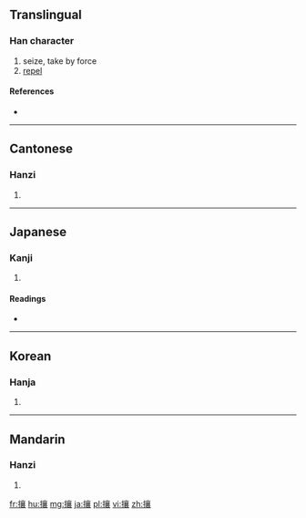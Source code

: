 ==Translingual==

===Han character===
{{Han char|rn=64|rad=手|as=17|sn=20|four=5003<sub>2</sub>|canj=手卜口女 (QYRV)}}

# seize, take by force
# [[repel]]

====References====
* {{Han ref|kx=0463.110|dkj=12989|dj=0812.170|hdz=31985.020|uh=6518|ud=25880|bh=C463|bd=50275}}

----

==Cantonese==

===Hanzi===
{{yue-hanzi|jyut=|y=yeung4, yeung5}}

# {{defn|Cantonese|sort=手17}}

----

==Japanese==

===Kanji===
{{ja-kanji|grade=|rs=手17}}

# {{defn|Japanese|sort=手17}}

====Readings====
* {{ja-readings|on=[[じょう]] (jō)|kun=[[はらう]] (harau), [[ぬすむ]] (nusumu)}}

----

==Korean==

===Hanja===
{{ko-hanja|hangeul=양|eumhun=|rv=yang|mr=yang|y=yang}}

# {{defn|Korean|sort=手17}}

----

==Mandarin==

===Hanzi===
{{cmn-hanzi|pin=[[ráng]] ([[rang2]]), [[rǎng]] ([[rang3]]), [[ràng]] ([[rang4]])|wg=jang<sup>2</sup>}}

# {{defn|Mandarin|sort=手17}}

[[fr:攘]]
[[hu:攘]]
[[mg:攘]]
[[ja:攘]]
[[pl:攘]]
[[vi:攘]]
[[zh:攘]]